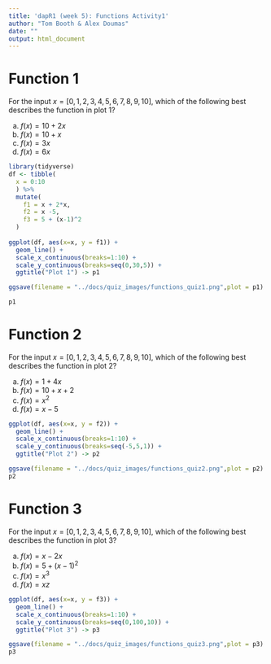 ```yaml
---
title: 'dapR1 (week 5): Functions Activity1'
author: "Tom Booth & Alex Doumas"
date: ""
output: html_document
---
```


# Function 1

For the input $x = [0,1,2,3,4,5,6,7,8,9,10]$, which of the following best describes the function in plot 1?

a. $f(x) = 10 + 2x$
b. $f(x) = 10 + x$
c. $f(x) = 3x$
d. $f(x) = 6x$

```r
library(tidyverse)
df <- tibble(
  x = 0:10
  ) %>%
  mutate(
    f1 = x + 2*x,
    f2 = x -5,
    f3 = 5 + (x-1)^2
  )
 
ggplot(df, aes(x=x, y = f1)) +
  geom_line() +
  scale_x_continuous(breaks=1:10) +
  scale_y_continuous(breaks=seq(0,30,5)) +
  ggtitle("Plot 1") -> p1

ggsave(filename = "../docs/quiz_images/functions_quiz1.png",plot = p1)

p1
```


# Function 2

For the input $x = [0,1,2,3,4,5,6,7,8,9,10]$, which of the following best describes the function in plot 2?

a. $f(x) = 1 + 4x$
b. $f(x) = 10 + x + 2$
c. $f(x) = x^2$
d. $f(x) = x - 5$

```r

ggplot(df, aes(x=x, y = f2)) +
  geom_line() +
  scale_x_continuous(breaks=1:10) +
  scale_y_continuous(breaks=seq(-5,5,1)) +
  ggtitle("Plot 2") -> p2

ggsave(filename = "../docs/quiz_images/functions_quiz2.png",plot = p2)
p2
```


# Function 3

For the input $x = [0,1,2,3,4,5,6,7,8,9,10]$, which of the following best describes the function in plot 3?

a. $f(x) = x - 2x$
b. $f(x) = 5 + (x-1)^2$
c. $f(x) = x^3$
d. $f(x) = xz$

```r

ggplot(df, aes(x=x, y = f3)) +
  geom_line() +
  scale_x_continuous(breaks=1:10) +
  scale_y_continuous(breaks=seq(0,100,10)) +
  ggtitle("Plot 3") -> p3

ggsave(filename = "../docs/quiz_images/functions_quiz3.png",plot = p3)
p3
```